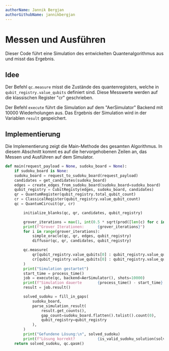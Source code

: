 ```yaml
---
authorName: Jannik Bergjan
authorGithubName: jannikbergjan
---
```


# Messen und Ausführen
Dieser Code führt eine Simulation des entwickelten Quantenalgorithmus aus und misst das Ergebnis.
## Idee
Der Befehl ```qc.measure``` misst die Zustände des quantenregisters, welche in ```qubit_registry.value_qubits``` definiert sind.
Diese Messwerte werden auf die klassischen Register "cr" geschrieben.

Der Befehl ```execute``` führt die Simulation auf dem "AerSimulator" Backend mit 10000 Wiederholungen aus.
Das Ergebnis der Simulation wird in der Variablen ```result``` gespeichert.

## Implementierung
Die Implementierung zeigt die Main-Methode des gesamten Algorithmus. In diesem Abschnitt kommt es auf die
hervorgehobenen Zeilen an, das Messen und Ausführen auf dem Simulator.
```python {19-27}
def main(request_payload = None, sudoku_board = None):
    if sudoku_board is None:
    sudoku_board = request_to_sudoku_board(request_payload)
    candidates = get_candidates(sudoku_board)
    edges = create_edges_from_sudoku_board(sudoku_board=sudoku_board)
    qubit_registry = CubitRegisty(edges, sudoku_board, candidates)
    qr = QuantumRegister(qubit_registry.total_qubit_count)
    cr = ClassicalRegister(qubit_registry.value_qubit_count)
    qc = QuantumCircuit(qr, cr)

        initialize_blanks(qc, qr, candidates, qubit_registry)

        grover_iterations = max(1, int(0.5 * sqrt(prod([len(c) for c in candidates]))))
        print(f"Grover Iterationen:      {grover_iterations}")
        for i in range(grover_iterations):
            simple_oracle(qc, qr, edges, qubit_registry)
            diffusor(qc, qr, candidates, qubit_registry)

        qc.measure(
            qr[qubit_registry.value_qubits[0] : qubit_registry.value_qubits[1] + 1],
            cr[qubit_registry.value_qubits[0] : qubit_registry.value_qubits[1] + 1],
        )
        print("Simulation gestartet")
        start_time = process_time()
        job = execute(qc, backend=AerSimulator(), shots=10000)
        print(f"Simulation dauerte       {process_time() - start_time} Sekunden")
        result = job.result()

        solved_sudoku = fill_in_gaps(
            sudoku_board,
            parse_simulation_result(
                result.get_counts(),
                gap_count=sudoku_board.flatten().tolist().count(0),
                qubit_registry=qubit_registry
            ),
        )
        print("Gefundene Lösung:\n", solved_sudoku)
        print(f"Lösung korrekt?          {is_valid_sudoku_solution(solved_sudoku)}")
    return solved_sudoku, qc.qasm()
```

